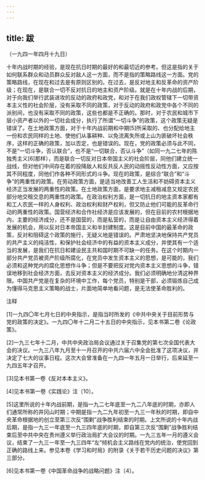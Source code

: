 ```yaml
---
---
---
```

title: 跋
---




（一九四一年四月十九日）

十年内战时期的经验，是现在抗日时期的最好的和最切近的参考。但这是指的关于如何联系群众和动员群众反对敌人这一方面，而不是指的策略路线这一方面。党的策略路线，在现在和过去是有原则区别的。在过去，是反对地主和反革命的资产阶级；在现在，是联合一切不反对抗日的地主和资产阶级。就是在十年内战的后期，对于向我们举行武装进攻的反动的政府和政党，和对于在我们政权管辖下一切带资本主义性的社会阶层，没有采取不同的政策，对于反动的政府和政党中各个不同的派别间，也没有采取不同的政策，这些也都是不正确的。那时，对于农民和城市下层小资产者以外的一切社会成分，执行了所谓“一切斗争”的政策，这个政策无疑是错误了。在土地政策方面，对于十年内战前期和中期[5]所采取的、也分配给地主一份和农民同样的土地、使他们从事耕种、以免流离失所或上山为匪破坏社会秩序，这样的正确的政策，加以否定，也是错误的。现在，党的政策必须与此不同，不是“一切斗争，否认联合”，也不是“一切联合，否认斗争”（如同一九二七年的陈独秀主义[6]那样），而是联合一切反对日本帝国主义的社会阶层，同他们建立统一战线，但对他们中间存在着的投降敌人和反共反人民的动摇性反动性方面，又应按其不同程度，同他们作各种不同形式的斗争。现在的政策，是综合“联合”和“斗争”的两重性的政策。在劳动政策方面，是适当地改善工人生活和不妨碍资本主义经济正当发展的两重性的政策。在土地政策方面，是要求地主减租减息又规定农民部分地交租交息的两重性的政策。在政治权利方面，是一切抗日的地主资本家都有和工人农民一样的人身权利、政治权利和财产权利，但又防止他们可能的反革命行动的两重性的政策。国营经济和合作社经济是应该发展的，但在目前的农村根据地内，主要的经济成分，还不是国营的，而是私营的，而是让自由资本主义经济得着发展的机会，用以反对日本帝国主义和半封建制度。这是目前中国的最革命的政策，反对和阻碍这个政策的施行，无疑义地是错误的。严肃地坚决地保持共产党员的共产主义的纯洁性，和保护社会经济中的有益的资本主义成分，并使其有一个适当的发展，是我们在抗日和建设民主共和国时期不可缺一的任务。在这个时期内一部分共产党员被资产阶级所腐化，在党员中发生资本主义的思想，是可能的，我们必须和这种党内的腐化思想作斗争；但是不要把反对党内资本主义思想的斗争，错误地移到社会经济方面，去反对资本主义的经济成分。我们必须明确地分清这种界限。中国共产党是在复杂的环境中工作，每个党员，特别是干部，必须锻炼自己成为懂得马克思主义策略的战士，片面地简单地看问题，是无法使革命胜利的。

注释

[1]一九四〇年七月七日的中央指示，是指当时所发的《中共中央关于目前形势与党的政策的决定》。一九四〇年十二月二十五日的中央指示，见本书第二卷《论政策》。



[2]一九三七年十二月，中共中央政治局会议通过关于召集党的第七次全国代表大会的决议。一九三八年九月至十一月召开的中共六届六中全会批准了这项决议，并决定了七大的议事日程。这次大会曾准备在一九四一年五月一日举行，后来延至一九四五年才召开。

[3]见本书第一卷《反对本本主义》。

[4]见本书第一卷《实践论》注〔10〕。

[5]这里所说的十年内战前期，是指一九二七年底至一九二八年底的时期，亦即人们通常所称的井冈山时期；中期是指一九二九年初至一九三一年秋的时期，即自中央革命根据地的创立至第三次反“围剿”战争胜利结束的时期。上文所说的十年内战后期，是指一九三一年底至一九三四年底的时期，即自第三次反“围剿”战争胜利结束后至中共中央在贵州遵义举行政治局扩大会议的时期。一九三五年一月的遵义会议，结束了一九三一年至一九三四年“左”倾机会主义路线在党内的统治，使党回到正确的路线上来。参见本卷《学习和时局》的附录《关于若干历史问题的决议》第三部分。

[6]见本书第一卷《中国革命战争的战略问题》注〔4〕。